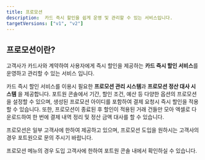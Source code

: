 ```yaml
---
title: 프로모션
description:  카드 즉시 할인을 쉽게 운영 및 관리할 수 있는 서비스입니다.
targetVersions: ["v1", "v2"]
---
```



## 프로모션이란?

고객사가 카드사와 계약하여 사용자에게 즉시 할인을 제공하는 **카드 즉시 할인 서비스**를 운영하고 관리할
수 있는 서비스 입니다.

카드 즉시 할인 서비스를 이용시 필요한 **프로모션 관리 시스템**과 **프로모션 정산 대사 시스템** 을 제공합니다.
포트원 콘솔에서 기간, 할인 조건, 예산 등 다양한 옵션의 프로모션을 설정할 수 있으며,
생성된 프로모션 아이디를 포함하여 결제 요청시 즉시 할인을 적용할 수 있습니다.
또한, 프로모션이 종료된 후 할인이 적용된 거래 건들만 모아 엑셀로 다운로드하여 한 번에 결제 내역 정리 및 정산 금액 대사를 할 수 있습니다.

프로모션은 일부 고객사에 한하여 제공하고 있으며, 프로모션 도입을 원하시는 고객사의 경우 포트원으로 문의 주시기 바랍니다.

<Hint style="info">
  프로모션 메뉴의 경우 도입 고객사에 한하여 포트원 콘솔 내에서 확인하실 수 있습니다.
</Hint>

<ContentRef slug="/opi/ko/extra/promotion/console-guide" />

<ContentRef slug="/opi/ko/extra/promotion/integration" />

